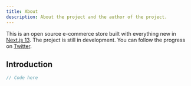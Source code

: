 ```yaml
---
title: About
description: About the project and the author of the project.
---
```


This is an open source e-commerce store built with everything new in [Next.js 13](https://nextjs.org/).
The project is still in development. You can follow the progress on [Twitter](https://twitter.com/sadmann17).

## Introduction

```ts title="path/to/file.ts"
// Code here
```
